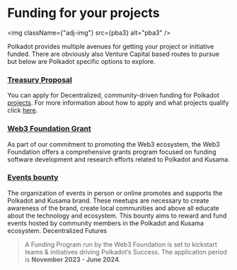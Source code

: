 
# Funding for your projects

<img className={"adj-img"} src={pba3} alt="pba3" />

Polkadot provides multiple avenues for getting your project or initiative funded. There are obviously also Venture Capital based routes to pursue but below are Polkadot specific options to explore.

<h3>
  <a href="https://polkadot.polkassembly.io/opengov" target="_blank">
    Treasury Proposal
  </a>
</h3>

You can apply for Decentralized, community-driven funding for Polkadot [projects](https://twitter.com/polk_gov/status/1732378861755871495). For more information about how to apply and what projects qualify click <a href="https://polkadot.network/ecosystem/treasury/" target="_blank">here</a>.

<h3>
  <a href="https://grants.web3.foundation/" target="_blank">
    Web3 Foundation Grant
  </a>
</h3>

As part of our commitment to promoting the Web3 ecosystem, the Web3 Foundation offers a comprehensive grants program focused on funding software development and research efforts related to Polkadot and Kusama.

<h3>
  <a
    href="https://web3foundation.notion.site/Community-Events-Bounty-3dc41e32c4f64dc5bee5ad60c3a22432"
    target="_blank"
  >
    Events bounty
  </a>
</h3>

The organization of events in person or online promotes and supports the Polkadot and Kusama brand. These meetups are necessary to create awareness of the brand, create local communities and above all educate about the technology and ecosystem.
This bounty aims to reward and fund events hosted by community members in the Polkadot and Kusama ecosystem.
Decentralized Futures

> A Funding Program run by the Web3 Foundation is set to kickstart teams & initiatives driving Polkadot’s Success. The application period is **November 2023 - June 2024**.
